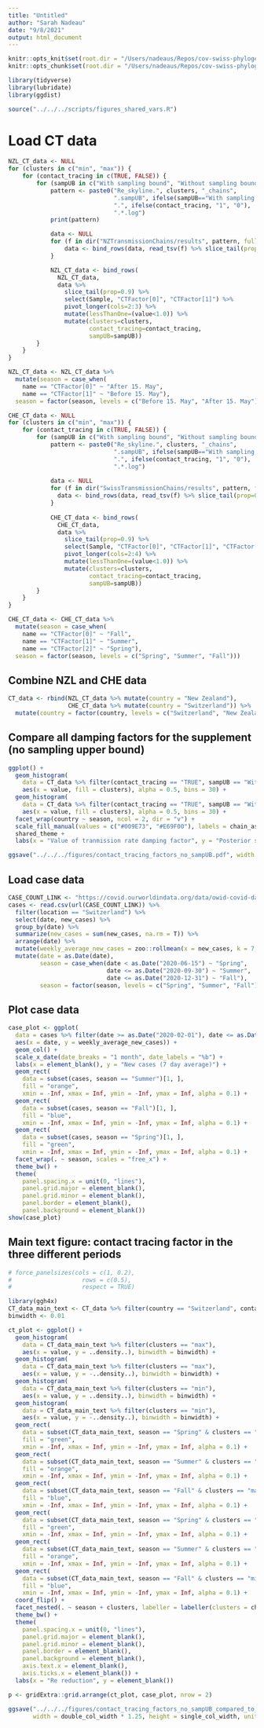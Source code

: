 ```yaml
---
title: "Untitled"
author: "Sarah Nadeau"
date: "9/8/2021"
output: html_document
---
```


```r
knitr::opts_knit$set(root.dir = "/Users/nadeaus/Repos/cov-swiss-phylogenetics/results_all/bdsky/log_files/")
knitr::opts_chunk$set(root.dir = "/Users/nadeaus/Repos/cov-swiss-phylogenetics/results_all/bdsky/log_files/")
```


```r
library(tidyverse)
library(lubridate)
library(ggdist)

source("../../../scripts/figures_shared_vars.R")
```

# Load CT data

```r
NZL_CT_data <- NULL
for (clusters in c("min", "max")) {
    for (contact_tracing in c(TRUE, FALSE)) {
        for (sampUB in c("With sampling bound", "Without sampling bound" )) {
            pattern <- paste0("Re_skyline.", clusters, "_chains",
                              ".sampUB", ifelse(sampUB=="With sampling bound", "0.4", "1.0"),
                              ".", ifelse(contact_tracing, "1", "0"),
                              ".*.log")
            print(pattern)

            data <- NULL
            for (f in dir("NZTransmissionChains/results", pattern, full.names=TRUE)) {
                data <- bind_rows(data, read_tsv(f) %>% slice_tail(prop=0.9))
            }

            NZL_CT_data <- bind_rows(
              NZL_CT_data,
              data %>%
                slice_tail(prop=0.9) %>%
                select(Sample, "CTFactor[0]", "CTFactor[1]") %>%
                pivot_longer(cols=2:3) %>%
                mutate(lessThanOne=(value<1.0)) %>%
                mutate(clusters=clusters,
                       contact_tracing=contact_tracing,
                       sampUB=sampUB))
        }
    }
}

NZL_CT_data <- NZL_CT_data %>%
  mutate(season = case_when(
    name == "CTFactor[0]" ~ "After 15. May",
    name == "CTFactor[1]" ~ "Before 15. May"), 
  season = factor(season, levels = c("Before 15. May", "After 15. May")))

CHE_CT_data <- NULL
for (clusters in c("min", "max")) {
    for (contact_tracing in c(TRUE, FALSE)) {
        for (sampUB in c("With sampling bound", "Without sampling bound" )) {
            pattern <- paste0("Re_skyline.", clusters, "_chains",
                              ".sampUB", ifelse(sampUB=="With sampling bound", "0.05", "1.0"),
                              ".", ifelse(contact_tracing, "1", "0"),
                              ".*.log")
            
            data <- NULL
            for (f in dir("SwissTransmissionChains/results", pattern, full.names=TRUE)) {
              data <- bind_rows(data, read_tsv(f) %>% slice_tail(prop=0.9))
            }
            
            CHE_CT_data <- bind_rows(
              CHE_CT_data,
              data %>%
                slice_tail(prop=0.9) %>%
                select(Sample, "CTFactor[0]", "CTFactor[1]", "CTFactor[2]") %>%
                pivot_longer(cols=2:4) %>%
                mutate(lessThanOne=(value<1.0)) %>%
                mutate(clusters=clusters,
                       contact_tracing=contact_tracing,
                       sampUB=sampUB))
        }
    }
}

CHE_CT_data <- CHE_CT_data %>%
  mutate(season = case_when(
    name == "CTFactor[0]" ~ "Fall",
    name == "CTFactor[1]" ~ "Summer",
    name == "CTFactor[2]" ~ "Spring"), 
  season = factor(season, levels = c("Spring", "Summer", "Fall")))
```

## Combine NZL and CHE data

```r
CT_data <- rbind(NZL_CT_data %>% mutate(country = "New Zealand"),
                 CHE_CT_data %>% mutate(country = "Switzerland")) %>%
  mutate(country = factor(country, levels = c("Switzerland", "New Zealand")))
```

## Compare all damping factors for the supplement (no sampling upper bound)

```r
ggplot() +  
  geom_histogram(
    data = CT_data %>% filter(contact_tracing == "TRUE", sampUB == "Without sampling bound", clusters == "max"), 
    aes(x = value, fill = clusters), alpha = 0.5, bins = 30) + 
  geom_histogram(
    data = CT_data %>% filter(contact_tracing == "TRUE", sampUB == "Without sampling bound", clusters == "min"), 
    aes(x = value, fill = clusters), alpha = 0.5, bins = 30) + 
  facet_wrap(country ~ season, ncol = 2, dir = "v") + 
  scale_fill_manual(values = c("#009E73", "#E69F00"), labels = chain_assumption_labs, name = "Data set conditioning") + 
  shared_theme + 
  labs(x = "Value of tranmission rate damping factor", y = "Posterior support")

ggsave("../../../figures/contact_tracing_factors_no_sampUB.pdf", width = double_col_width, height = double_col_width * 0.75, units = "cm")
```

## Load case data

```r
CASE_COUNT_LINK <- "https://covid.ourworldindata.org/data/owid-covid-data.csv"
cases <- read.csv(url(CASE_COUNT_LINK)) %>%
  filter(location == "Switzerland") %>%
  select(date, new_cases) %>%
  group_by(date) %>%
  summarize(new_cases = sum(new_cases, na.rm = T)) %>%
  arrange(date) %>%
  mutate(weekly_average_new_cases = zoo::rollmean(x = new_cases, k = 7, na.pad = T)) %>%
  mutate(date = as.Date(date),
         season = case_when(date < as.Date("2020-06-15") ~ "Spring",
                            date <= as.Date("2020-09-30") ~ "Summer",
                            date <= as.Date("2020-12-31") ~ "Fall"),
         season = factor(season, levels = c("Spring", "Summer", "Fall")))
```

## Plot case data 

```r
case_plot <- ggplot(
  data = cases %>% filter(date >= as.Date("2020-02-01"), date <= as.Date("2020-11-30")),
  aes(x = date, y = weekly_average_new_cases)) + 
  geom_col() + 
  scale_x_date(date_breaks = "1 month", date_labels = "%b") + 
  labs(x = element_blank(), y = "New cases (7 day average)") + 
  geom_rect(
    data = subset(cases, season == "Summer")[1, ], 
    fill = "orange",
    xmin = -Inf, xmax = Inf, ymin = -Inf, ymax = Inf, alpha = 0.1) +
  geom_rect(
    data = subset(cases, season == "Fall")[1, ], 
    fill = "blue",
    xmin = -Inf, xmax = Inf, ymin = -Inf, ymax = Inf, alpha = 0.1) +
  geom_rect(
    data = subset(cases, season == "Spring")[1, ],
    fill = "green",
    xmin = -Inf, xmax = Inf, ymin = -Inf, ymax = Inf, alpha = 0.1) +
  facet_wrap(. ~ season, scales = "free_x") +
  theme_bw() +
  theme(
    panel.spacing.x = unit(0, "lines"),
    panel.grid.major = element_blank(),
    panel.grid.minor = element_blank(),
    panel.border = element_blank(),
    panel.background = element_blank())
show(case_plot)
```
## Main text figure: contact tracing factor in the three different periods

```r

# force_panelsizes(cols = c(1, 0.2), 
#                    rows = c(0.5),
#                    respect = TRUE)

library(ggh4x)
CT_data_main_text <- CT_data %>% filter(country == "Switzerland", contact_tracing == "TRUE", sampUB == "Without sampling bound")
binwidth <- 0.01

ct_plot <- ggplot() +  
  geom_histogram(
    data = CT_data_main_text %>% filter(clusters == "max"), 
    aes(x = value, y = ..density..), binwidth = binwidth) + 
  geom_histogram(
    data = CT_data_main_text %>% filter(clusters == "max"), 
    aes(x = value, y = -..density..), binwidth = binwidth) + 
  geom_histogram(
    data = CT_data_main_text %>% filter(clusters == "min"), 
    aes(x = value, y = ..density..), binwidth = binwidth) + 
  geom_histogram(
    data = CT_data_main_text %>% filter(clusters == "min"), 
    aes(x = value, y = -..density..), binwidth = binwidth) + 
  geom_rect(
    data = subset(CT_data_main_text, season == "Spring" & clusters == "max")[1, ], 
    fill = "green",
    xmin = -Inf, xmax = Inf, ymin = -Inf, ymax = Inf, alpha = 0.1) +
  geom_rect(
    data = subset(CT_data_main_text, season == "Summer" & clusters == "max")[1, ], 
    fill = "orange",
    xmin = -Inf, xmax = Inf, ymin = -Inf, ymax = Inf, alpha = 0.1) +
  geom_rect(
    data = subset(CT_data_main_text, season == "Fall" & clusters == "max")[1, ], 
    fill = "blue",
    xmin = -Inf, xmax = Inf, ymin = -Inf, ymax = Inf, alpha = 0.1) +
  geom_rect(
    data = subset(CT_data_main_text, season == "Spring" & clusters == "min")[1, ],
    fill = "green",
    xmin = -Inf, xmax = Inf, ymin = -Inf, ymax = Inf, alpha = 0.1) +
  geom_rect(
    data = subset(CT_data_main_text, season == "Summer" & clusters == "min")[1, ],
    fill = "orange",
    xmin = -Inf, xmax = Inf, ymin = -Inf, ymax = Inf, alpha = 0.1) +
  geom_rect(
    data = subset(CT_data_main_text, season == "Fall" & clusters == "min")[1, ],
    fill = "blue",
    xmin = -Inf, xmax = Inf, ymin = -Inf, ymax = Inf, alpha = 0.1) +
  coord_flip() +
  facet_nested(. ~ season + clusters, labeller = labeller(clusters = chain_assumption_labs)) + 
  theme_bw() + 
  theme(
    panel.spacing.x = unit(0, "lines"),
    panel.grid.major = element_blank(),
    panel.grid.minor = element_blank(),
    panel.border = element_blank(),
    panel.background = element_blank(),
    axis.text.x = element_blank(),
    axis.ticks.x = element_blank()) + 
  labs(x = "Re reduction", y = element_blank())

p <- gridExtra::grid.arrange(ct_plot, case_plot, nrow = 2)

ggsave("../../../figures/contact_tracing_factors_no_sampUB_compared_to_cases.png", p,
       width = double_col_width * 1.25, height = single_col_width, units = "cm")
```

